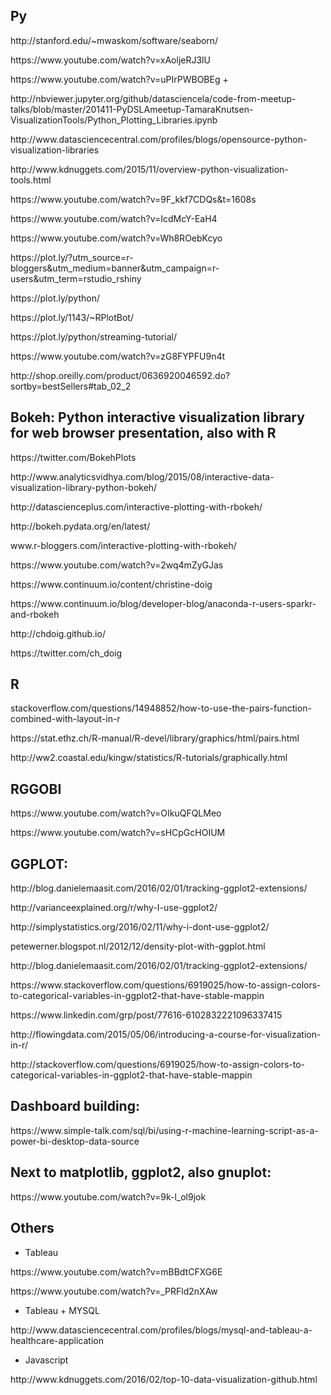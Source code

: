 
## Py

http://stanford.edu/~mwaskom/software/seaborn/

https://www.youtube.com/watch?v=xAoljeRJ3lU

https://www.youtube.com/watch?v=uPIrPWBOBEg +

http://nbviewer.jupyter.org/github/datasciencela/code-from-meetup-talks/blob/master/201411-PyDSLAmeetup-TamaraKnutsen-VisualizationTools/Python_Plotting_Libraries.ipynb

http://www.datasciencecentral.com/profiles/blogs/opensource-python-visualization-libraries

http://www.kdnuggets.com/2015/11/overview-python-visualization-tools.html

https://www.youtube.com/watch?v=9F_kkf7CDQs&t=1608s

https://www.youtube.com/watch?v=IcdMcY-EaH4

https://www.youtube.com/watch?v=Wh8ROebKcyo

https://plot.ly/?utm_source=r-bloggers&utm_medium=banner&utm_campaign=r-users&utm_term=rstudio_rshiny

https://plot.ly/python/

https://plot.ly/1143/~RPlotBot/

https://plot.ly/python/streaming-tutorial/

https://www.youtube.com/watch?v=zG8FYPFU9n4t

http://shop.oreilly.com/product/0636920046592.do?sortby=bestSellers#tab_02_2


## Bokeh: Python interactive visualization library for web browser presentation, also with R

https://twitter.com/BokehPlots

http://www.analyticsvidhya.com/blog/2015/08/interactive-data-visualization-library-python-bokeh/

http://datascienceplus.com/interactive-plotting-with-rbokeh/

http://bokeh.pydata.org/en/latest/

www.r-bloggers.com/interactive-plotting-with-rbokeh/

https://www.youtube.com/watch?v=2wq4mZyGJas

https://www.continuum.io/content/christine-doig

https://www.continuum.io/blog/developer-blog/anaconda-r-users-sparkr-and-rbokeh

http://chdoig.github.io/

https://twitter.com/ch_doig


## R

stackoverflow.com/questions/14948852/how-to-use-the-pairs-function-combined-with-layout-in-r

https://stat.ethz.ch/R-manual/R-devel/library/graphics/html/pairs.html

http://ww2.coastal.edu/kingw/statistics/R-tutorials/graphically.html


## RGGOBI

https://www.youtube.com/watch?v=OIkuQFQLMeo

https://www.youtube.com/watch?v=sHCpGcHOIUM


## GGPLOT:

http://blog.danielemaasit.com/2016/02/01/tracking-ggplot2-extensions/

http://varianceexplained.org/r/why-I-use-ggplot2/

http://simplystatistics.org/2016/02/11/why-i-dont-use-ggplot2/

petewerner.blogspot.nl/2012/12/density-plot-with-ggplot.html

http://blog.danielemaasit.com/2016/02/01/tracking-ggplot2-extensions/

https://www.stackoverflow.com/questions/6919025/how-to-assign-colors-to-categorical-variables-in-ggplot2-that-have-stable-mappin

https://www.linkedin.com/grp/post/77616-6102832221096337415

http://flowingdata.com/2015/05/06/introducing-a-course-for-visualization-in-r/

http://stackoverflow.com/questions/6919025/how-to-assign-colors-to-categorical-variables-in-ggplot2-that-have-stable-mappin

## Dashboard building:

https://www.simple-talk.com/sql/bi/using-r-machine-learning-script-as-a-power-bi-desktop-data-source

## Next to matplotlib, ggplot2, also gnuplot:

https://www.youtube.com/watch?v=9k-l_ol9jok


## Others

- Tableau

https://www.youtube.com/watch?v=mBBdtCFXG6E

https://www.youtube.com/watch?v=_PRFld2nXAw

- Tableau + MYSQL

http://www.datasciencecentral.com/profiles/blogs/mysql-and-tableau-a-healthcare-application

- Javascript

http://www.kdnuggets.com/2016/02/top-10-data-visualization-github.html
